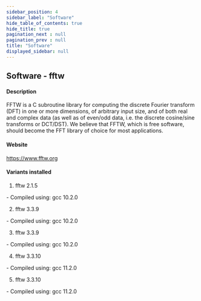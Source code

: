 ```yaml
---
sidebar_position: 4
sidebar_label: "Software"
hide_table_of_contents: true
hide_title: true
pagination_next : null
pagination_prev : null
title: "Software"
displayed_sidebar: null
---
```


## Software - fftw


#### Description
FFTW is a C subroutine library for computing the discrete Fourier transform (DFT) in one or more dimensions, of arbitrary input size, and of both real and complex data (as well as of even/odd data, i.e. the discrete cosine/sine transforms or DCT/DST). We believe that FFTW, which is free software, should become the FFT library of choice for most applications.

#### Website
https://www.fftw.org

#### Variants installed
1. fftw 2.1.5
<div class="ul-circle">
    - Compiled using: gcc 10.2.0
</div>

2. fftw 3.3.9
<div class="ul-circle">
    - Compiled using: gcc 10.2.0
</div>

3. fftw 3.3.9
<div class="ul-circle">
    - Compiled using: gcc 10.2.0
</div>

4. fftw 3.3.10
<div class="ul-circle">
    - Compiled using: gcc 11.2.0
</div>

5. fftw 3.3.10
<div class="ul-circle">
    - Compiled using: gcc 11.2.0
</div>

